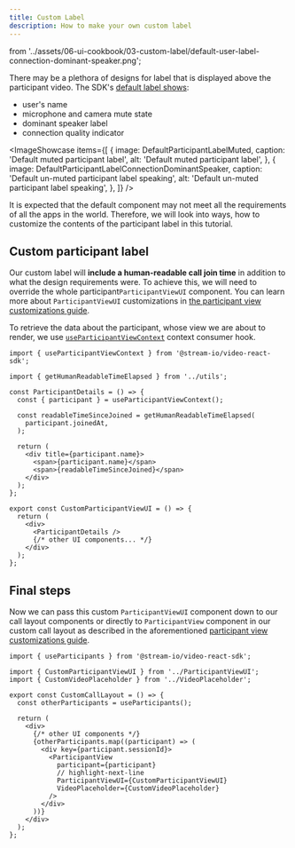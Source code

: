 ```yaml
---
title: Custom Label
description: How to make your own custom label
---
```



  from '../assets/06-ui-cookbook/03-custom-label/default-user-label-connection-dominant-speaker.png';

There may be a plethora of designs for label that is displayed above the participant video. The SDK's [default label shows](../../ui-components/core/participant-view):

- user's name
- microphone and camera mute state
- dominant speaker label
- connection quality indicator

<ImageShowcase
  items={[
    {
      image: DefaultParticipantLabelMuted,
      caption: 'Default muted participant label',
      alt: 'Default muted participant label',
    },
    {
      image: DefaultParticipantLabelConnectionDominantSpeaker,
      caption: 'Default un-muted participant label speaking',
      alt: 'Default un-muted participant label speaking',
    },
  ]}
/>

It is expected that the default component may not meet all the requirements of all the apps in the world. Therefore, we will look into ways, how to customize the contents of the participant label in this tutorial.

## Custom participant label

Our custom label will **include a human-readable call join time** in addition to what the design requirements were. To achieve this, we will need to override the whole participant`ParticipantViewUI` component. You can learn more about `ParticipantViewUI` customizations in [the participant view customizations guide](../participant-view-customizations).

To retrieve the data about the participant, whose view we are about to render, we use [`useParticipantViewContext`](https://github.com/GetStream/stream-video-js/blob/main/packages/react-sdk/src/core/components/ParticipantView/ParticipantView.tsx) context consumer hook.

```tsx
import { useParticipantViewContext } from '@stream-io/video-react-sdk';

import { getHumanReadableTimeElapsed } from '../utils';

const ParticipantDetails = () => {
  const { participant } = useParticipantViewContext();

  const readableTimeSinceJoined = getHumanReadableTimeElapsed(
    participant.joinedAt,
  );

  return (
    <div title={participant.name}>
      <span>{participant.name}</span>
      <span>{readableTimeSinceJoined}</span>
    </div>
  );
};

export const CustomParticipantViewUI = () => {
  return (
    <div>
      <ParticipantDetails />
      {/* other UI components... */}
    </div>
  );
};
```

## Final steps

Now we can pass this custom `ParticipantViewUI` component down to our call layout components or directly to `ParticipantView` component in our custom call layout as described in the aforementioned [participant view customizations guide](../participant-view-customizations).

```tsx
import { useParticipants } from '@stream-io/video-react-sdk';

import { CustomParticipantViewUI } from '../ParticipantViewUI';
import { CustomVideoPlaceholder } from '../VideoPlaceholder';

export const CustomCallLayout = () => {
  const otherParticipants = useParticipants();

  return (
    <div>
      {/* other UI components */}
      {otherParticipants.map((participant) => (
        <div key={participant.sessionId}>
          <ParticipantView
            participant={participant}
            // highlight-next-line
            ParticipantViewUI={CustomParticipantViewUI}
            VideoPlaceholder={CustomVideoPlaceholder}
          />
        </div>
      ))}
    </div>
  );
};
```
